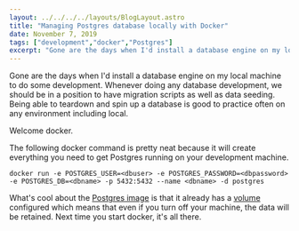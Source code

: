 ```yaml
---
layout: ../../../../layouts/BlogLayout.astro
title: "Managing Postgres database locally with Docker"
date: November 7, 2019
tags: ["development","docker","Postgres"]
excerpt: "Gone are the days when I'd install a database engine on my local machine to do some development. Whenever doing any database development, we should be in a p..."
---
```


Gone are the days when I'd install a database engine on my local machine to do some development. Whenever doing any database development, we should be in a position to have migration scripts as well as data seeding. Being able to teardown and spin up a database is good to practice often on any environment including local.

Welcome docker.

The following docker command is pretty neat because it will create everything you need to get Postgres running on your development machine.

```
docker run -e POSTGRES_USER=<dbuser> -e POSTGRES_PASSWORD=<dbpassword> -e POSTGRES_DB=<dbname> -p 5432:5432 --name <dbname> -d postgres

```

What's cool about the [Postgres image](https://hub.docker.com/_/postgres) is that it already has a [volume](https://docs.docker.com/storage/volumes/) configured which means that even if you turn off your machine, the data will be retained. Next time you start docker, it's all there.